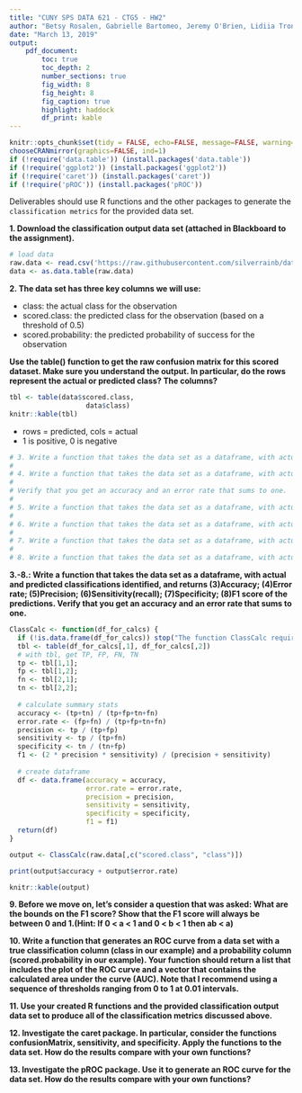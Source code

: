 ```yaml
---
title: "CUNY SPS DATA 621 - CTG5 - HW2"
author: "Betsy Rosalen, Gabrielle Bartomeo, Jeremy O'Brien, Lidiia Tronina, Rose Koh"
date: "March 13, 2019"
output:
    pdf_document:
        toc: true
        toc_depth: 2
        number_sections: true
        fig_width: 8
        fig_height: 8
        fig_caption: true
        highlight: haddock
        df_print: kable
---
```


```r
knitr::opts_chunk$set(tidy = FALSE, echo=FALSE, message=FALSE, warning=FALSE)
chooseCRANmirror(graphics=FALSE, ind=1)
if (!require('data.table')) (install.packages('data.table'))
if (!require('ggplot2')) (install.packages('ggplot2'))
if (!require('caret')) (install.packages('caret'))
if (!require('pROC')) (install.packages('pROC'))
```

Deliverables should use R functions and the other packages to generate the `classification metrics` for the provided data set.


__1. Download the classification output data set (attached in Blackboard to the assignment).__

```r
# load data
raw.data <- read.csv('https://raw.githubusercontent.com/silverrainb/data621proj2/master/classification-output-data.csv', stringsAsFactors = F, header = T)
data <- as.data.table(raw.data)
```

__2. The data set has three key columns we will use:__

* class: the actual class for the observation
* scored.class: the predicted class for the observation (based on a threshold of 0.5)
* scored.probability: the predicted probability of success for the observation

__Use the table() function to get the raw confusion matrix for this scored dataset. Make sure you understand the output. In particular, do the rows represent the actual or predicted class? The columns?__

```r
tbl <- table(data$scored.class, 
                   data$class) 
knitr::kable(tbl)
```

* rows = predicted, cols = actual
* 1 is positive, 0 is negative

```r
# 3. Write a function that takes the data set as a dataframe, with actual and predicted classifications identified, and returns the accuracy of the predictions.
# 
# 4. Write a function that takes the data set as a dataframe, with actual and predicted classifications identified, and returns the classification error rate of the predictions.
# 
# Verify that you get an accuracy and an error rate that sums to one.
# 
# 5. Write a function that takes the data set as a dataframe, with actual and predicted classifications identified, and returns the precision of the predictions.
# 
# 6. Write a function that takes the data set as a dataframe, with actual and predicted classifications identified, and returns the sensitivity of the predictions. Sensitivity is also known as recall.
# 
# 7. Write a function that takes the data set as a dataframe, with actual and predicted classifications identified, and returns the specificity of the predictions.
# 
# 8. Write a function that takes the data set as a dataframe, with actual and predicted classifications identified, and returns the F1 score of the predictions.
```
__3.-8.: Write a function that takes the data set as a dataframe, with actual and predicted classifications identified, and returns (3)Accuracy; (4)Error rate; (5)Precision; (6)Sensitivity(recall); (7)Specificity; (8)F1 score of the predictions. Verify that you get an accuracy and an error rate that sums to one.__
 
```r
ClassCalc <- function(df_for_calcs) {
  if (!is.data.frame(df_for_calcs)) stop("The function ClassCalc requires a dataframe of two columns. The first should be the predicted values, and the second the actual values.")
  tbl <- table(df_for_calcs[,1], df_for_calcs[,2])
  # with tbl, get TP, FP, FN, TN
  tp <- tbl[1,1];
  fp <- tbl[1,2];
  fn <- tbl[2,1];
  tn <- tbl[2,2];
  
  # calculate summary stats
  accuracy <- (tp+tn) / (tp+fp+tn+fn)
  error.rate <- (fp+fn) / (tp+fp+tn+fn)
  precision <- tp / (tp+fp)
  sensitivity <- tp / (tp+fn)
  specificity <- tn / (tn+fp)
  f1 <- (2 * precision * sensitivity) / (precision + sensitivity)
  
  # create dataframe
  df <- data.frame(accuracy = accuracy,
                   error.rate = error.rate,
                   precision = precision,
                   sensitivity = sensitivity,
                   specificity = specificity,
                   f1 = f1)
  return(df)
}

output <- ClassCalc(raw.data[,c("scored.class", "class")])

print(output$accuracy + output$error.rate)

knitr::kable(output)
```


__9. Before we move on, let's consider a question that was asked: What are the bounds on the F1 score? Show that the F1 score will always be between 0 and 1.(Hint: If 0 < a < 1 and 0 < b < 1 then ab < a)__

__10. Write a function that generates an ROC curve from a data set with a true classification column (class in our example) and a probability column (scored.probability in our example). Your function should return a list that includes the plot of the ROC curve and a vector that contains the calculated area under the curve (AUC). Note that I recommend using a sequence of thresholds ranging from 0 to 1 at 0.01 intervals.__

__11. Use your <b>created R functions</b> and the provided classification output data set to produce all of the classification metrics discussed above.__

__12. Investigate the <b>caret</b> package. In particular, consider the functions confusionMatrix, sensitivity, and specificity. Apply the functions to the data set. How do the results compare with your own functions?__

__13. Investigate the <b>pROC</b> package. Use it to generate an ROC curve for the data set. How do the results compare with your own functions?__